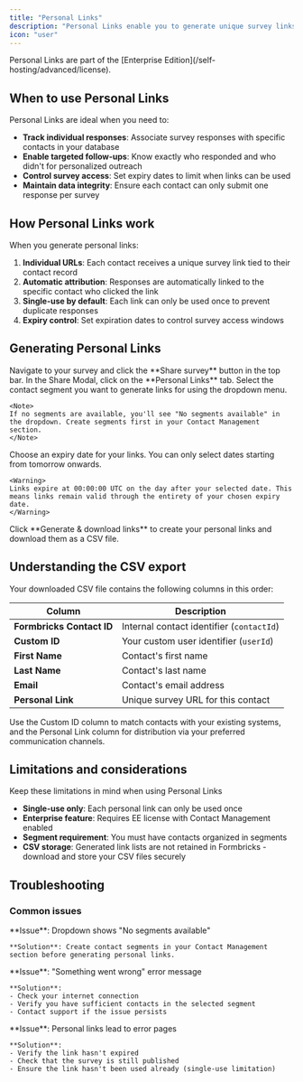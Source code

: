 ```yaml
---
title: "Personal Links"
description: "Personal Links enable you to generate unique survey links for individual contacts, allowing you to attribute responses directly to specific people and set expiry dates for better control over survey distribution."
icon: "user"
---
```


<Note>
  Personal Links are part of the [Enterprise Edition](/self-hosting/advanced/license). 
</Note>

## When to use Personal Links

Personal Links are ideal when you need to:

- **Track individual responses**: Associate survey responses with specific contacts in your database
- **Enable targeted follow-ups**: Know exactly who responded and who didn't for personalized outreach
- **Control survey access**: Set expiry dates to limit when links can be used
- **Maintain data integrity**: Ensure each contact can only submit one response per survey

## How Personal Links work

When you generate personal links:

1. **Individual URLs**: Each contact receives a unique survey link tied to their contact record
2. **Automatic attribution**: Responses are automatically linked to the specific contact who clicked the link
3. **Single-use by default**: Each link can only be used once to prevent duplicate responses
4. **Expiry control**: Set expiration dates to control survey access windows

## Generating Personal Links

<Steps>
  <Step title="Access the share modal">
    Navigate to your survey and click the **Share survey** button in the top bar.
  </Step>
  
  <Step title="Select Personal Links tab">
    In the Share Modal, click on the **Personal Links** tab.
  </Step>
  
  <Step title="Choose your segment">
    Select the contact segment you want to generate links for using the dropdown menu.
    
    <Note>
    If no segments are available, you'll see "No segments available" in the dropdown. Create segments first in your Contact Management section.
    </Note>
  </Step>
  
  <Step title="Set expiry date (optional)">
    Choose an expiry date for your links. You can only select dates starting from tomorrow onwards.
    
    <Warning>
    Links expire at 00:00:00 UTC on the day after your selected date. This means links remain valid through the entirety of your chosen expiry date.
    </Warning>
  </Step>
  
  <Step title="Generate and download">
    Click **Generate & download links** to create your personal links and download them as a CSV file.
  </Step>
</Steps>

## Understanding the CSV export

Your downloaded CSV file contains the following columns in this order:

| Column | Description |
|--------|-------------|
| **Formbricks Contact ID** | Internal contact identifier (`contactId`) |
| **Custom ID** | Your custom user identifier (`userId`) |
| **First Name** | Contact's first name |
| **Last Name** | Contact's last name |
| **Email** | Contact's email address |
| **Personal Link** | Unique survey URL for this contact |

<Tip>
Use the Custom ID column to match contacts with your existing systems, and the Personal Link column for distribution via your preferred communication channels.
</Tip>

## Limitations and considerations

<Warning>
Keep these limitations in mind when using Personal Links
</Warning>

- **Single-use only**: Each personal link can only be used once
- **Enterprise feature**: Requires EE license with Contact Management enabled
- **Segment requirement**: You must have contacts organized in segments
- **CSV storage**: Generated link lists are not retained in Formbricks - download and store your CSV files securely

## Troubleshooting

### Common issues

<Tabs>
  <Tab title="No Segments Available">
    **Issue**: Dropdown shows "No segments available"
    
    **Solution**: Create contact segments in your Contact Management section before generating personal links.
  </Tab>
  
  <Tab title="Generation Failed">
    **Issue**: "Something went wrong" error message
    
    **Solution**: 
    - Check your internet connection
    - Verify you have sufficient contacts in the selected segment
    - Contact support if the issue persists
  </Tab>
  
  <Tab title="Links Not Working">
    **Issue**: Personal links lead to error pages
    
    **Solution**:
    - Verify the link hasn't expired
    - Check that the survey is still published
    - Ensure the link hasn't been used already (single-use limitation)
  </Tab>
</Tabs>